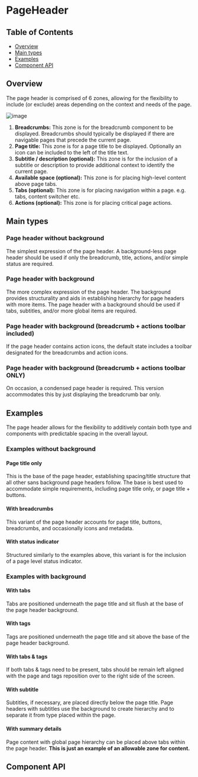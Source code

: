 
# PageHeader

## Table of Contents

- [Overview](#overview)
- [Main types](#main-types)
- [Examples](#examples)
- [Component API](#component-api)

## Overview

The page header is comprised of 6 zones, allowing for the flexibility to include
(or exclude) areas depending on the context and needs of the page.

![image](https://user-images.githubusercontent.com/50155706/93520637-69dcad00-f8f4-11ea-8d2a-d56c90beb0b4.png)

1. **Breadcrumbs:** This zone is for the breadcrumb component to be displayed.
   Breadcrumbs should typically be displayed if there are navigable pages that
   precede the current page.
2. **Page title:** This zone is for a page title to be displayed. Optionally an
   icon can be included to the left of the title text.
3. **Subtitle / description (optional):** This zone is for the inclusion of a
   subtitle or description to provide additional context to identify the current
   page.
4. **Available space (optional):** This zone is for placing high-level content
   above page tabs.
5. **Tabs (optional):** This zone is for placing navigation within a page. e.g.
   tabs, content switcher etc.
6. **Actions (optional):** This zone is for placing critical page actions.

## Main types

### Page header without background

The simplest expression of the page header. A background-less page header should
be used if only the breadcrumb, title, actions, and/or simple status are
required.

<Canvas>
  <Story
    id={getStorybookSlug(
      pkg,
      PageHeader.displayName,
      'without-background-breadcrumbitems-title-pageactions'
    )}
  />
</Canvas>

### Page header with background

The more complex expression of the page header. The background provides
structurality and aids in establishing hierarchy for page headers with more
items. The page header with a background should be used if tabs, subtitles,
and/or more global items are required.

<Canvas>
  <Story
    id={getStorybookSlug(
      pkg,
      PageHeader.displayName,
      'with-background-breadcrumbitems-title-pageactions-tabs'
    )}
  />
</Canvas>

### Page header with background (breadcrumb + actions toolbar included)

If the page header contains action icons, the default state includes a toolbar
designated for the breadcrumbs and action icons.

<Canvas>
  <Story
    id={getStorybookSlug(
      pkg,
      PageHeader.displayName,
      'with-background-breadcrumbitems-actionbar-title-pageactions-tabs-tags'
    )}
  />
</Canvas>

### Page header with background (breadcrumb + actions toolbar ONLY)

On occasion, a condensed page header is required. This version accommodates this
by just displaying the breadcrumb bar only.

<Canvas>
  <Story
    id={getStorybookSlug(
      pkg,
      PageHeader.displayName,
      'with-background-breadcrumbitems-actionbar'
    )}
  />
</Canvas>

## Examples

The page header allows for the flexibility to additively contain both type and
components with predictable spacing in the overall layout.

### Examples without background

#### Page title only

This is the base of the page header, establishing spacing/title structure that
all other sans background page headers follow. The base is best used to
accommodate simple requirements, including page title only, or page title +
buttons.

<Canvas>
  <Story
    id={getStorybookSlug(
      pkg,
      PageHeader.displayName,
      'without-background-title'
    )}
  />
</Canvas>

#### With breadcrumbs

This variant of the page header accounts for page title, buttons, breadcrumbs,
and occasionally icons and metadata.

<Canvas>
  <Story
    id={getStorybookSlug(
      pkg,
      PageHeader.displayName,
      'without-background-breadcrumbitems-title'
    )}
  />
</Canvas>

#### With status indicator

Structured similarly to the examples above, this variant is for the inclusion of
a page level status indicator.

<Canvas>
  <Story
    id={getStorybookSlug(
      pkg,
      PageHeader.displayName,
      'without-background-breadcrumbitems-title-status'
    )}
  />
</Canvas>

### Examples with background

#### With tabs

Tabs are positioned underneath the page title and sit flush at the base of the
page header background.

<Canvas>
  <Story
    id={getStorybookSlug(
      pkg,
      PageHeader.displayName,
      'with-background-breadcrumbitems-title-tabs'
    )}
  />
</Canvas>

#### With tags

Tags are positioned underneath the page title and sit above the base of the page
header background.

<Canvas>
  <Story
    id={getStorybookSlug(
      pkg,
      PageHeader.displayName,
      'with-background-breadcrumbitems-title-pageactions-tags'
    )}
  />
</Canvas>

#### With tabs & tags

If both tabs & tags need to be present, tabs should be remain left aligned with
the page and tags reposition over to the right side of the screen.

<Canvas>
  <Story
    id={getStorybookSlug(
      pkg,
      PageHeader.displayName,
      'with-background-breadcrumbitems-title-tabs-tags'
    )}
  />
</Canvas>

#### With subtitle

Subtitles, if necessary, are placed directly below the page title. Page headers
with subtitles use the background to create hierarchy and to separate it from
type placed within the page.

<Canvas>
  <Story
    id={getStorybookSlug(
      pkg,
      PageHeader.displayName,
      'with-background-breadcrumbitems-title-pageactions-subtitle'
    )}
  />
</Canvas>

#### With summary details

Page content with global page hierarchy can be placed above tabs within the page
header. **This is just an example of an allowable zone for content.**

<Canvas>
  <Story
    id={getStorybookSlug(
      pkg,
      PageHeader.displayName,
      'with-background-breadcrumbitems-title-pageactions-summarydetails-tabs'
    )}
  />
</Canvas>

## Component API

<Props />
